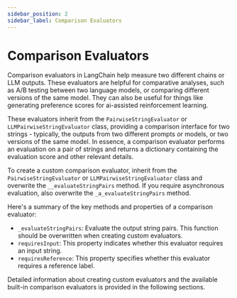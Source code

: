 ```yaml
---
sidebar_position: 2
sidebar_label: Comparison Evaluators
---
```


# Comparison Evaluators

Comparison evaluators in LangChain help measure two different chains or LLM outputs. These evaluators are helpful for comparative analyses, such as A/B testing between two language models, or comparing different versions of the same model. They can also be useful for things like generating preference scores for ai-assisted reinforcement learning.

These evaluators inherit from the `PairwiseStringEvaluator` or `LLMPairwiseStringEvaluator` class, providing a comparison interface for two strings - typically, the outputs from two different prompts or models, or two versions of the same model. In essence, a comparison evaluator performs an evaluation on a pair of strings and returns a dictionary containing the evaluation score and other relevant details.

To create a custom comparison evaluator, inherit from the `PairwiseStringEvaluator` or `LLMPairwiseStringEvaluator` class and overwrite the `__evaluateStringPairs` method. If you require asynchronous evaluation, also overwrite the `_a_evaluateStringPairs` method.

Here's a summary of the key methods and properties of a comparison evaluator:

- `_evaluateStringPairs`: Evaluate the output string pairs. This function should be overwritten when creating custom evaluators.
- `requiresInput`: This property indicates whether this evaluator requires an input string.
- `requiresReference`: This property specifies whether this evaluator requires a reference label.

Detailed information about creating custom evaluators and the available built-in comparison evaluators is provided in the following sections.


<DocCardList />
